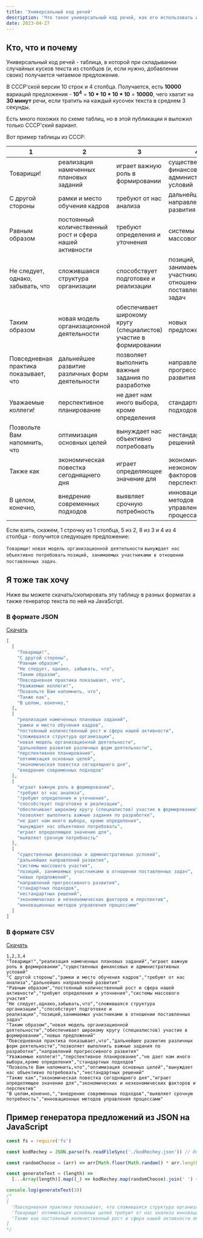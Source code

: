 ```yaml
---
title: 'Универсальный код речей'
description: 'Что такое универсальный код речей, как его использовать и где скачать'
date: 2023-04-27
---
```



## Кто, что и почему

Универсальный код речей - таблица, в которой при складывании случайных кусков текста из столбцов (и, если нужно, добавлении своих) получается читаемое предложение.

В СССР'ской версии 10 строк и 4 столбца. Получается, есть **10000** вариаций предложения - **10<sup>4</sup>** = **10 \* 10 \* 10 \* 10** = **10000**, чего хватит на **30 минут** речи, если тратить на каждый кусочек текста в среднем 3 секунды.

Есть много похожих по схеме таблиц, но в этой публикации я выложил только СССР'ский вариант.

Вот пример таблицы из СССР:

| 1                                     | 2                                                       | 3                                                                 | 4                                                              |
| ------------------------------------- | ------------------------------------------------------- | ----------------------------------------------------------------- | -------------------------------------------------------------- |
| Товарищи!                             | реализация намеченных плановых заданий                  | играет важную роль в формировании                                 | существенных финансовых и административных условий             |
| С другой стороны                      | рамки и место обучения кадров                           | требуют от нас анализа                                            | дальнейших направлений развития                                |
| Равным образом                        | постоянный количественный рост и сфера нашей активности | требуют определения и уточнения                                   | системы массового участия                                      |
| Не следует, однако, забывать, что     | сложившаяся структура организации                       | способствует подготовке и реализации                              | позиций, занимаемых участниками в отношении поставленных задач |
| Таким образом                         | новая модель организационной деятельности               | обеспечивает широкому кругу (специалистов) участие в формировании | новых предложений                                              |
| Повседневная практика показывает, что | дальнейшее развитие различных форм деятельности         | позволяет выполнить важные задания по разработке                  | направлений прогрессивного развития                            |
| Уважаемые коллеги!                    | перспективное планирование                              | не дает нам иного выбора, кроме определения                       | стандартных подходов                                           |
| Позвольте Вам напомнить, что          | оптимизация основных целей                              | вынуждает нас объективно потребовать                              | нестандартных решений                                          |
| Также как                             | экономическая повестка сегоднящнего дня                 | играет определяющее значение для                                  | экономических и неэкономических факторов и перспектив          |
| В целом, конечно,                     | внедрение современных подходов                          | выявляет срочную потребность                                      | инновационных методов управления процессами                    |

Если взять, скажем, 1 строчку из 1 столбца, 5 из 2, 8 из 3 и 4 из 4 столбца - получится следующее предложение:

`Товарищи!` `новая модель организационной деятельности` `вынуждает нас объективно потребовать` `позиций, занимаемых участниками в отношении поставленных задач`.

## Я тоже так хочу

Ниже вы можете скачать/скопировать эту таблицу в разных форматах а также генератор текста по ней на JavaScript.

### В формате JSON

<Alert>[Скачать](/uploads/universalniy-kod-rechey/kodRechey.json)</Alert>

```json
[
  [
    "Товарищи!",
    "С другой стороны",
    "Равным образом",
    "Не следует, однако, забывать, что",
    "Таким образом",
    "Повседневная практика показывает, что",
    "Уважаемые коллеги!",
    "Позвольте Вам напомнить, что",
    "Также как",
    "В целом, конечно,"
  ],
  [
    "реализация намеченных плановых заданий",
    "рамки и место обучения кадров",
    "постоянный количественный рост и сфера нашей активности",
    "сложившаяся структура организации",
    "новая модель организационной деятельности",
    "дальнейшее развитие различных форм деятельности",
    "перспективное планирование",
    "оптимизация основных целей",
    "экономическая повестка сегоднящнего дня",
    "внедрение современных подходов"
  ],
  [
    "играет важную роль в формировании",
    "требуют от нас анализа",
    "требуют определения и уточнения",
    "способствует подготовке и реализации",
    "обеспечивает широкому кругу (специалистов) участие в формировании",
    "позволяет выполнить важные задания по разработке",
    "не дает нам иного выбора, кроме определения",
    "вынуждает нас объективно потребовать",
    "играет определяющее значение для",
    "выявляет срочную потребность"
  ],
  [
    "существенных финансовых и административных условий",
    "дальнейших направлений развития",
    "системы массового участия",
    "позиций, занимаемых участниками в отношении поставленных задач",
    "новых предложений",
    "направлений прогрессивного развития",
    "стандартных подходов",
    "нестандартных решений",
    "экономических и неэкономических факторов и перспектив",
    "инновационных методов управления процессами"
  ]
]
```

### В формате CSV

<Alert>[Скачать](/uploads/universalniy-kod-rechey/kodRechey.csv)</Alert>

```plaintext
1,2,3,4
"Товарищи!","реализация намеченных плановых заданий","играет важную роль в формировании","существенных финансовых и административных условий"
"С другой стороны","рамки и место обучения кадров","требуют от нас анализа","дальнейших направлений развития"
"Равным образом","постоянный количественный рост и сфера нашей активности","требуют определения и уточнения","системы массового участия"
"Не следует,однако,забывать,что","сложившаяся структура организации","способствует подготовке и реализации","позиций,занимаемых участниками в отношении поставленных задач"
"Таким образом","новая модель организационной деятельности","обеспечивает широкому кругу (специалистов) участие в формировании","новых предложений"
"Повседневная практика показывает,что","дальнейшее развитие различных форм деятельности","позволяет выполнить важные задания по разработке","направлений прогрессивного развития"
"Уважаемые коллеги!","перспективное планирование","не дает нам иного выбора,кроме определения","стандартных подходов"
"Позвольте Вам напомнить,что","оптимизация основных целей","вынуждает нас объективно потребовать","нестандартных решений"
"Также как","экономическая повестка сегоднящнего дня","играет определяющее значение для","экономических и неэкономических факторов и перспектив"
"В целом,конечно,","внедрение современных подходов","выявляет срочную потребность","инновационных методов управления процессами"
```

## Пример генератора предложений из JSON на JavaScript

```js
const fs = require('fs')

const kodRechey = JSON.parse(fs.readFileSync('./kodRechey.json')) // Или fetch/import

const randomChoose = (arr) => arr[Math.floor(Math.random() * arr.length)]

const generateText = (length) =>
  [...Array(length)].map((_) => kodRechey.map(randomChoose).join(' ') + '.')

console.log(generateText(3))
/*
[
  'Повседневная практика показывает, что сложившаяся структура организации требуют определения и уточнения системы массового участия.',
  'Товарищи! оптимизация основных целей требуют от нас анализа инновационных методов управления процессами.',
  'Также как постоянный количественный рост и сфера нашей активности обеспечивает широкому кругу (специалистов) участие в формировании инновационных методов управления процессами.'
]
*/
```
